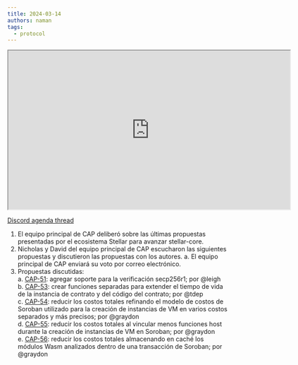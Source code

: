 ```yaml
---
title: 2024-03-14
authors: naman
tags:
  - protocol
---
```


<iframe
  src="https://drive.google.com/file/d/1Gztue3zvZBQzVPshM0_Yy8ntYh7Bk33d/preview"
  width="640"
  height="360"
  allow="autoplay"
></iframe>

[Discord agenda thread](https://discord.com/channels/897514728459468821/1217193723612368926)

1. El equipo principal de CAP deliberó sobre las últimas propuestas presentadas por el ecosistema Stellar para avanzar stellar-core.
2. Nicholas y David del equipo principal de CAP escucharon las siguientes propuestas y discutieron las propuestas con los autores. a. El equipo principal de CAP enviará su voto por correo electrónico.
3. Propuestas discutidas:\
   a. [CAP-51](https://github.com/stellar/stellar-protocol/blob/master/core/cap-0051.md): agregar soporte para la verificación secp256r1; por @leigh\
   b. [CAP-53](https://github.com/stellar/stellar-protocol/blob/master/core/cap-0053.md): crear funciones separadas para extender el tiempo de vida de la instancia de contrato y del código del contrato; por @tdep\
   c. [CAP-54](https://github.com/stellar/stellar-protocol/blob/master/core/cap-0054.md): reducir los costos totales refinando el modelo de costos de Soroban utilizado para la creación de instancias de VM en varios costos separados y más precisos; por @graydon\
   d. [CAP-55](https://github.com/stellar/stellar-protocol/blob/master/core/cap-0055.md): reducir los costos totales al vincular menos funciones host durante la creación de instancias de VM en Soroban; por @graydon\
   e. [CAP-56](https://github.com/stellar/stellar-protocol/blob/master/core/cap-0056.md): reducir los costos totales almacenando en caché los módulos Wasm analizados dentro de una transacción de Soroban; por @graydon
